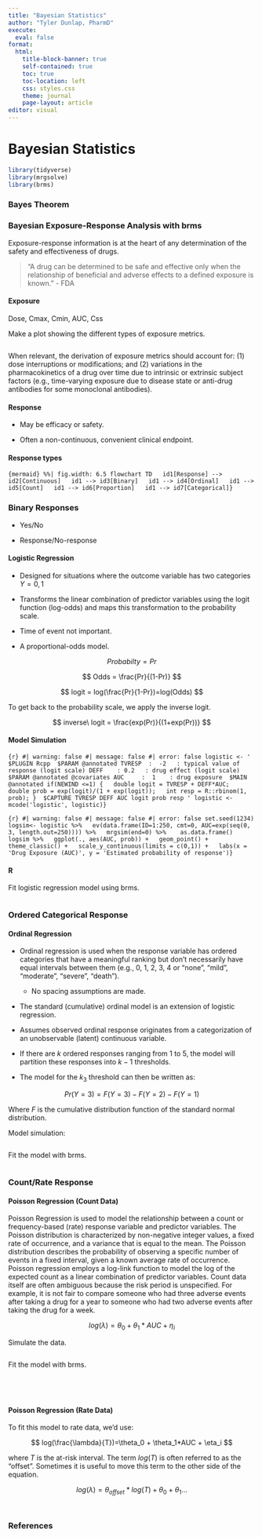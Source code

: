 ---
title: "Bayesian Statistics"
author: "Tyler Dunlap, PharmD"
execute:
  eval: false
format:
  html:
    title-block-banner: true
    self-contained: true
    toc: true
    toc-location: left
    css: styles.css
    theme: journal
    page-layout: article
editor: visual
---

# Bayesian Statistics

```{r}
library(tidyverse)
library(mrgsolve)
library(brms)
```

### Bayes Theorem

### Bayesian Exposure-Response Analysis with brms

Exposure-response information is at the heart of any determination of the safety and effectiveness of drugs.

> "A drug can be determined to be safe and effective only when the relationship of beneficial and adverse effects to a defined exposure is known." - FDA

#### Exposure

Dose, Cmax, Cmin, AUC, Css

Make a plot showing the different types of exposure metrics.

```{mermaid}
```

When relevant, the derivation of exposure metrics should account for: (1) dose interruptions or modifications; and (2) variations in the pharmacokinetics of a drug over time due to intrinsic or extrinsic subject factors (e.g., time-varying exposure due to disease state or anti-drug antibodies for some monoclonal antibodies).

#### Response

-   May be efficacy or safety.

-   Often a non-continuous, convenient clinical endpoint.

#### Response types

`{mermaid} %%| fig.width: 6.5 flowchart TD   id1[Response] --> id2[Continuous]   id1 --> id3[Binary]   id1 --> id4[Ordinal]   id1 --> id5[Count]   id1 --> id6[Proportion]   id1 --> id7[Categorical]}`

### Binary Responses

-   Yes/No

-   Response/No-response

#### Logistic Regression

-   Designed for situations where the outcome variable has two categories $Y=0,1$

-   Transforms the linear combination of predictor variables using the logit function (log-odds) and maps this transformation to the probability scale.

-   Time of event not important.

-   A proportional-odds model.

$$ Probabilty = Pr $$

$$ Odds = \frac{Pr}{(1-Pr)} $$

$$ logit = log(\frac{Pr}{1-Pr})=log(Odds) $$

To get back to the probability scale, we apply the inverse logit.

$$ inverse\ logit = \frac{exp(Pr)}{(1+exp(Pr))} $$

#### Model Simulation

`{r} #| warning: false #| message: false #| error: false logistic <- ' $PLUGIN Rcpp  $PARAM @annotated TVRESP  :  -2   : typical value of response (logit scale) DEFF    : 0.2   : drug effect (logit scale)  $PARAM @annotated @covariates AUC     :  1    : drug exposure  $MAIN @annotated if(NEWIND <=1) {   double logit = TVRESP + DEFF*AUC;   double prob = exp(logit)/(1 + exp(logit));   int resp = R::rbinom(1, prob); }  $CAPTURE TVRESP DEFF AUC logit prob resp ' logistic <- mcode('logistic', logistic)}`

`{r} #| warning: false #| message: false #| error: false set.seed(1234)  logsim<- logistic %>%   ev(data.frame(ID=1:250, cmt=0, AUC=exp(seq(0, 3, length.out=250)))) %>%   mrgsim(end=0) %>%    as.data.frame()  logsim %>%   ggplot(., aes(AUC, prob)) +   geom_point() +   theme_classic() +   scale_y_continuous(limits = c(0,1)) +   labs(x = 'Drug Exposure (AUC)', y = 'Estimated probability of response')}`

#### R

Fit logistic regression model using brms.

```{r}

```

### Ordered Categorical Response

#### Ordinal Regression

-   Ordinal regression is used when the response variable has ordered categories that have a meaningful ranking but don't necessarily have equal intervals between them (e.g., 0, 1, 2, 3, 4 or "none", "mild", "moderate", "severe", "death").

    -   No spacing assumptions are made.

-   The standard (cumulative) ordinal model is an extension of logistic regression.

-   Assumes observed ordinal response originates from a categorization of an unobservable (latent) continuous variable.

-   If there are $k$ ordered responses ranging from 1 to 5, the model will partition these responses into $k-1$ thresholds.

-   The model for the $k_3$ threshold can then be written as:

$$ Pr(Y=3) = F(Y=3) - F(Y=2) - F(Y=1) $$

Where $F$ is the cumulative distribution function of the standard normal distribution.

Model simulation:

```{r}
```

Fit the model with brms.

```{r}
```

### Count/Rate Response

#### Poisson Regression (Count Data)

Poisson Regression is used to model the relationship between a count or frequency-based (rate) response variable and predictor variables. The Poisson distribution is characterized by non-negative integer values, a fixed rate of occurrence, and a variance that is equal to the mean. The Poisson distribution describes the probability of observing a specific number of events in a fixed interval, given a known average rate of occurrence. Poisson regression employs a log-link function to model the log of the expected count as a linear combination of predictor variables. Count data itself are often ambiguous because the risk period is unspecified. For example, it is not fair to compare someone who had three adverse events after taking a drug for a year to someone who had two adverse events after taking the drug for a week.

$$ log(\lambda)=\theta_0 + \theta_1*AUC + \eta_i $$

Simulate the data.

```{r}

```

Fit the model with brms.

```{r}

```

```{r}

```

```{r}

```

```{r}

```

#### Poisson Regression (Rate Data)

To fit this model to rate data, we'd use:

$$ log(\frac{\lambda}{T})=\theta_0 + \theta_1*AUC + \eta_i $$

where $T$ is the at-risk interval. The term $log(T)$ is often referred to as the "offset". Sometimes it is useful to move this term to the other side of the equation.

$$ log(\lambda)=\theta_{offset}*log(T) + \theta_0 + \theta_1... $$

```{r}
```

```{r}
```

### References
